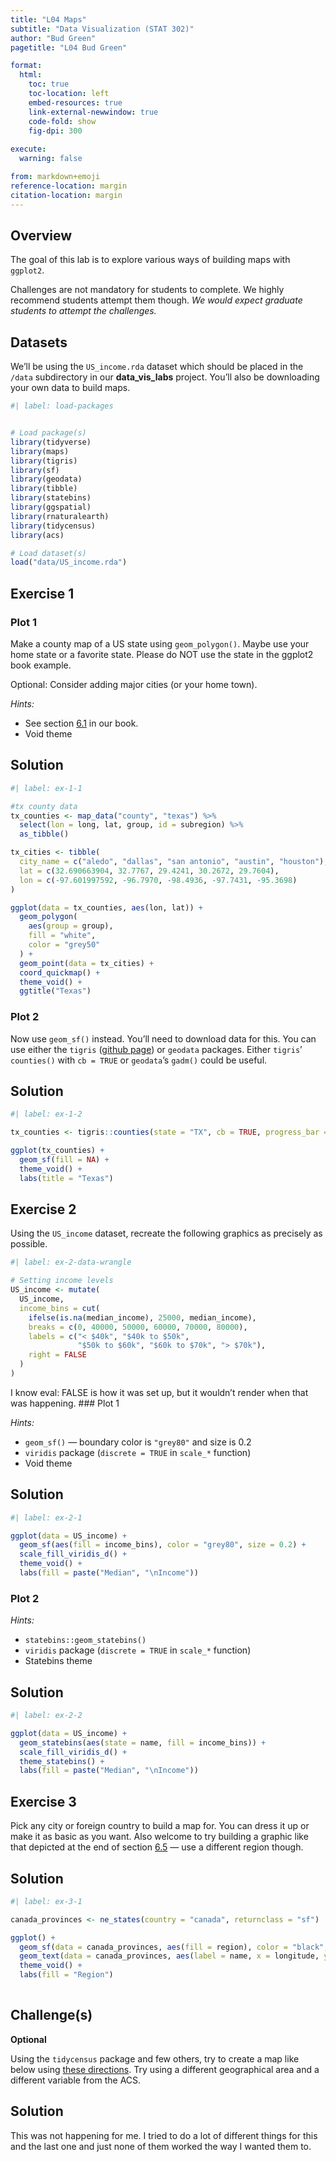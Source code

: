 ---
title: "L04 Maps"
subtitle: "Data Visualization (STAT 302)" 
author: "Bud Green"
pagetitle: "L04 Bud Green"

format:
  html:
    toc: true
    toc-location: left
    embed-resources: true
    link-external-newwindow: true
    code-fold: show
    fig-dpi: 300
    
execute:
  warning: false

from: markdown+emoji
reference-location: margin
citation-location: margin 
---

## Overview

The goal of this lab is to explore various ways of building maps with `ggplot2`.

Challenges are not mandatory for students to complete. We highly recommend students attempt them though. *We would expect graduate students to attempt the challenges.*

## Datasets

We'll be using the `US_income.rda` dataset which should be placed in the `/data` subdirectory in our **data_vis_labs** project. You'll also be downloading your own data to build maps.

```{r warning=FALSE, message=FALSE, include=FALSE}
#| label: load-packages


# Load package(s)
library(tidyverse)
library(maps)
library(tigris)
library(sf)
library(geodata)
library(tibble)
library(statebins)
library(ggspatial)
library(rnaturalearth)
library(tidycensus)
library(acs)

# Load dataset(s)
load("data/US_income.rda")
```

## Exercise 1

### Plot 1

Make a county map of a US state using `geom_polygon()`. Maybe use your home state or a favorite state. Please do NOT use the state in the ggplot2 book example.

Optional: Consider adding major cities (or your home town).

*Hints:*

-   See section [6.1](https://ggplot2-book.org/maps.html#polygonmaps) in our book.
-   Void theme

::: {.callout-tip icon="false"}
## Solution

```{r}
#| label: ex-1-1

#tx county data
tx_counties <- map_data("county", "texas") %>%
  select(lon = long, lat, group, id = subregion) %>% 
  as_tibble()

tx_cities <- tibble(
  city_name = c("aledo", "dallas", "san antonio", "austin", "houston"),
  lat = c(32.690663904, 32.7767, 29.4241, 30.2672, 29.7604),
  lon = c(-97.601997592, -96.7970, -98.4936, -97.7431, -95.3698)
)

ggplot(data = tx_counties, aes(lon, lat)) +
  geom_polygon(
    aes(group = group),
    fill = "white",
    color = "grey50"
  ) +
  geom_point(data = tx_cities) +
  coord_quickmap() +
  theme_void() +
  ggtitle("Texas")

```
:::

### Plot 2

Now use `geom_sf()` instead. You'll need to download data for this. You can use either the `tigris` ([github page](https://github.com/walkerke/tigris)) or `geodata` packages. Either `tigris`' `counties()` with `cb = TRUE` or `geodata`'s `gadm()` could be useful.

::: {.callout-tip icon="false"}
## Solution

```{r}
#| label: ex-1-2

tx_counties <- tigris::counties(state = "TX", cb = TRUE, progress_bar = FALSE)

ggplot(tx_counties) +
  geom_sf(fill = NA) +
  theme_void() +
  labs(title = "Texas")


```
:::

## Exercise 2

Using the `US_income` dataset, recreate the following graphics as precisely as possible.

```{r}
#| label: ex-2-data-wrangle

# Setting income levels
US_income <- mutate(
  US_income,
  income_bins = cut(
    ifelse(is.na(median_income), 25000, median_income),
    breaks = c(0, 40000, 50000, 60000, 70000, 80000),
    labels = c("< $40k", "$40k to $50k", 
               "$50k to $60k", "$60k to $70k", "> $70k"),
    right = FALSE
  )
)
```
I know eval: FALSE is how it was set up, but it wouldn't render when that was happening.
### Plot 1

*Hints:*

-   `geom_sf()` --- boundary color is `"grey80"` and size is 0.2
-   `viridis` package (`discrete = TRUE` in `scale_*` function)
-   Void theme

::: {.callout-tip icon="false"}
## Solution

```{r}
#| label: ex-2-1

ggplot(data = US_income) +
  geom_sf(aes(fill = income_bins), color = "grey80", size = 0.2) +
  scale_fill_viridis_d() +
  theme_void() +
  labs(fill = paste("Median", "\nIncome"))

```
:::

### Plot 2

*Hints:*

-   `statebins::geom_statebins()`
-   `viridis` package (`discrete = TRUE` in `scale_*` function)
-   Statebins theme

::: {.callout-tip icon="false"}
## Solution

```{r}
#| label: ex-2-2

ggplot(data = US_income) +
  geom_statebins(aes(state = name, fill = income_bins)) +
  scale_fill_viridis_d() +
  theme_statebins() +
  labs(fill = paste("Median", "\nIncome"))

```
:::

## Exercise 3

Pick any city or foreign country to build a map for. You can dress it up or make it as basic as you want. Also welcome to try building a graphic like that depicted at the end of section [6.5](https://ggplot2-book.org/maps.html#rastermaps) --- use a different region though.

::: {.callout-tip icon="false"}
## Solution

```{r}
#| label: ex-3-1

canada_provinces <- ne_states(country = "canada", returnclass = "sf")

ggplot() +
  geom_sf(data = canada_provinces, aes(fill = region), color = "black", size = 5) +
  geom_text(data = canada_provinces, aes(label = name, x = longitude, y = latitude), size = 1.5, color = "black") +
  theme_void() +
  labs(fill = "Region")
  
```
:::

## Challenge(s)

**Optional**

Using the `tidycensus` package and few others, try to create a map like below using [these directions](https://walkerke.github.io/tidycensus/articles/spatial-data.html). Try using a different geographical area and a different variable from the ACS.

::: {.callout-tip icon="false"}
## Solution

This was not happening for me. I tried to do a lot of different things for this and the last one and just none of them worked the way I wanted them to.
:::
